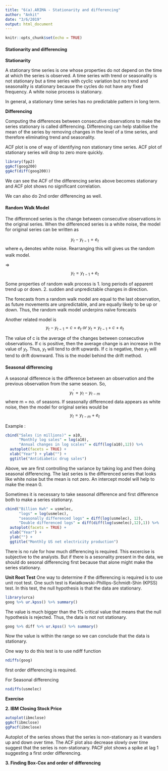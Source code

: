 ```yaml
---
title: "6(a).ARIMA - Stationarity and differencing"
author: "Ankit"
date: "3/6/2019"
output: html_document
---
```


```r
knitr::opts_chunk$set(echo = TRUE)
```

#### Stationarity and differencing
**Stationarity **

A stationary time series is one whose properties do not depend on the time at which the series is observed.
A time series with trend or seasonality is not stationary but a time series with cyclic variation but no trend and seasonality is stationary because the cycles do not have any fixed frequency. A white noise process is stationary.

In general, a stationary time series has no predictable pattern in long term.

**Differencing **

Computing the differences between consecutive observations to make the series stationary is called differencing.
Differencing can help stabilise the mean of the series by removing changes in the level of a time series, and therefore eliminating trend and seasonality.

ACF plot is one of way of identifying non stationary time series.
ACF plot of stationary series will drop to zero more quickly.

```r
library(fpp2)
ggAcf(goog200)
ggAcf(diff(goog200))
```

We can see the ACF of the differencing series above becomes stationary and ACF plot shows no significant correlation. 

We can also do 2nd order differencing as well.

#### Random Walk Model
The differenced series is the change between consecutive observations in the original series. When the differenced series is a white noise, the model for original series can be written as 

$$y_t - y_{t-1} = e_t$$
where $e_t$ denotes white noise. Rearranging this will gives us the random walk model.

=>$$y_t = y_{t-1} + e_t$$

Some properties of random walk process is
1. long periods of apparent trend up or down.
2. sudden and unpredictable changes in direction.

The forecasts from a random walk model are equal to the last observation, as future movements are unpredictable, and are equally likely to be up or down. Thus, the random walk model underpins naïve forecasts

Another related model is 
$$y_t - y_{t-1} = c + e_t\ or\ y_t = y_{t-1} + c + e_t$$

The value of c is the average of the changes between consecutive observations. If c is positive, then the average change is an increase in the value of $y_t$. Thus, $y_t$ will tend to drift upwards. If c is negative, then $y_t$ will tend to drift downward. This is the model behind the drift method.

#### Seasonal differencing 
A seasonal difference is the difference between an observation and the previous observation from the same season. So,
$$y_{t}^{'} = y_t - y_{t-m}$$
where m = no. of seasons. If seasonally differenced data appears as white noise, then the model for original series would be 
$$y_t = y_{t-m} + e_t$$

Example : 
```r
cbind("Sales (in millions)" = a10,
      "Monthly log sales" = log(a10),
      "Annual changes in log scales" = diff(log(a10),12)) %>%
  autoplot(facets = TRUE) +
  xlab("Year") + ylab("") +
  ggtitle("Antidiabetic drug sales")
```

Above, we are first controlling the variance by taking log and then doing seasonal differencing. The last series is the differenced series that looks like white noise but the mean is not zero. An intercept model will help to make the mean 0.

Sometimes it is necessary to take seasonal difference and first difference both to make a series stationary.

```r
cbind("Billion Kwh" = usmelec,
      "logs" = log(usmelec),
      "seasonally differenced logs" = diff(log(usmelec), 12),
      "Double differenced logs" = diff(diff(log(usmelec),12),1)) %>%
  autoplot(facets = TRUE) +
  xlab("Year") +
  ylab("") +
  ggtitle("Monthly US net electricity production")
```

There is no rule for how much differencing is required. This excercise is subjective to the analysts. But if there is a sesonality present in the data, we should do sesonal differencing first because that alone might make the series stationary.

**Unit Root Test**
One way to determine if the differencing is required is to use unit root test. One such test is Kwiatkowski-Phillips-Schmidt-Shin (KPSS) test. In this test, the null hypothesis is that the data are stationary.

```r
library(urca)
goog %>% ur.kpss() %>% summary()
```
The value is much bigger than the 1% critical value that means that the null hypothesis is rejected. Thus, the data is not not stationary.


```r
goog %>% diff %>% ur.kpss() %>% summary()
```

Now the value is within the range so we can conclude that the data is stationary.

One way to do this test is to use ndiff function
```r
ndiffs(goog)
```
first order differencing is required.

For Seasonal differencing
```r
nsdiffs(usmelec)
```

**Exercise**

**2. IBM Closing Stock Price**
```r
autoplot(ibmclose)
ggAcf(ibmclose)
ggPacf(ibmclose)
```

Autoplot of the series shows that the series is non-stationary as it wanders up and down over time.
The ACF plot also decrease slowly over time suggest that the series is non-stationary.
PACF plot shows a spike at lag 1 suggesting a first order differencing.

**3. Finding Box-Cox and order of differencing **

